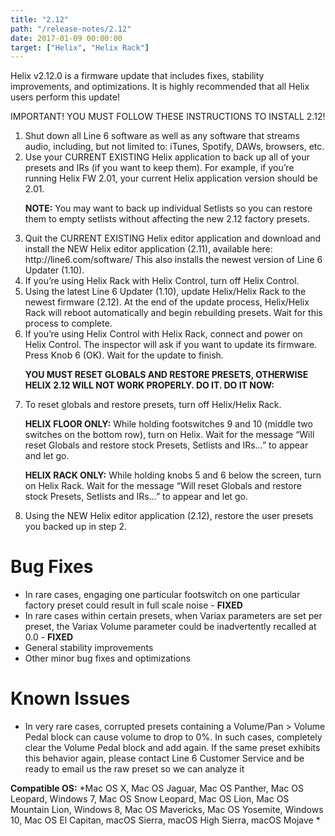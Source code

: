 ```yaml
---
title: "2.12"
path: "/release-notes/2.12"
date: 2017-01-09 00:00:00
target: ["Helix", "Helix Rack"]
---
```


Helix v2.12.0 is a firmware update that includes fixes, stability improvements, and optimizations. It is highly recommended that all Helix users perform this update!

<div className="message is-danger">
    <div className="message-header">
        <p>IMPORTANT! YOU MUST FOLLOW THESE INSTRUCTIONS TO INSTALL 2.12!</p>
    </div>
    <div className="message-body">
        <ol>
            <li>Shut down all Line 6 software as well as any software that streams audio, including, but not limited to: iTunes, Spotify, DAWs, browsers, etc.</li>
            <li>Use your CURRENT EXISTING Helix application to back up all of your presets and IRs (if you want to keep them). For example, if you’re running Helix FW 2.01, your current Helix application version should be 2.01.</li>
            <p style={{marginTop:'10px'}}><strong>NOTE:</strong> You may want to back up individual Setlists so you can restore them to empty setlists without affecting the new 2.12 factory presets.</p>
            <li>Quit the CURRENT EXISTING Helix editor application and download and install the NEW Helix editor application (2.11), available here: http://line6.com/software/ This also installs the newest version of Line 6 Updater (1.10).</li>
            <li>If you’re using Helix Rack with Helix Control, turn off Helix Control.</li>
            <li>Using the latest Line 6 Updater (1.10), update Helix/Helix Rack to the newest firmware (2.12). At the end of the update process, Helix/Helix Rack will reboot automatically and begin rebuilding presets. Wait for this process to complete.</li>
            <li>If you’re using Helix Control with Helix Rack, connect and power on Helix Control. The inspector will ask if you want to update its firmware. Press Knob 6 (OK). Wait for the update to finish.</li>
            <p style={{marginTop:'15px'}}><strong>YOU MUST RESET GLOBALS AND RESTORE PRESETS, OTHERWISE HELIX 2.12 WILL NOT WORK PROPERLY. DO IT. DO IT NOW:</strong></p>
            <li>To reset globals and restore presets, turn off Helix/Helix Rack.</li>
            <p style={{marginTop: '10px'}}><strong>HELIX FLOOR ONLY:</strong> While holding footswitches 9 and 10 (middle two switches on the bottom row), turn on Helix. Wait for the message “Will reset Globals and restore stock Presets, Setlists and IRs…” to appear and let go.</p>
            <p><strong>HELIX RACK ONLY:</strong> While holding knobs 5 and 6 below the screen, turn on Helix Rack. Wait for the message “Will reset Globals and restore stock Presets, Setlists and IRs…” to appear and let go.</p>
            <li>Using the NEW Helix editor application (2.12), restore the user presets you backed up in step 2.</li>
        </ol>
    </div>
</div>

# Bug Fixes
- In rare cases, engaging one particular footswitch on one particular factory preset could result in full scale noise - **FIXED**
- In rare cases within certain presets, when Variax parameters are set per preset, the Variax Volume parameter could be inadvertently recalled at 0.0 - **FIXED**
- General stability improvements
- Other minor bug fixes and optimizations

# Known Issues
- In very rare cases, corrupted presets containing a Volume/Pan > Volume Pedal block can cause volume to drop to 0%. In such cases, completely clear the Volume Pedal block and add again. If the same preset exhibits this behavior again, please contact Line 6 Customer Service and be ready to email us the raw preset so we can analyze it

**Compatible OS:** *Mac OS X, Mac OS Jaguar, Mac OS Panther, Mac OS Leopard, Windows 7, Mac OS Snow Leopard, Mac OS Lion, Mac OS Mountain Lion, Windows 8, Mac OS Mavericks, Mac OS Yosemite, Windows 10, Mac OS El Capitan, macOS Sierra, macOS High Sierra, macOS Mojave *